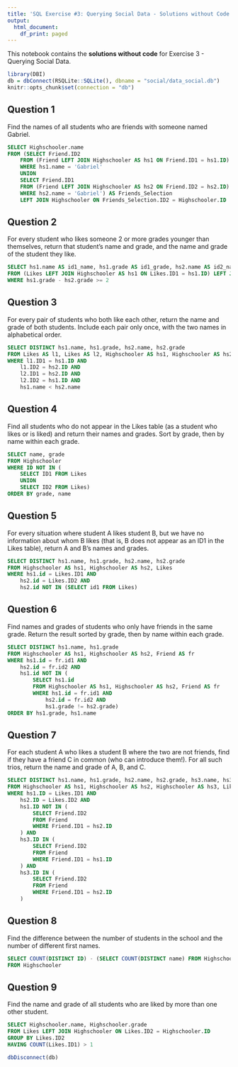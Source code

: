 ```yaml
---
title: 'SQL Exercise #3: Querying Social Data - Solutions without Code'
output:
  html_document:
    df_print: paged
---
```


This notebook contains the **solutions without code** for Exercise 3 - Querying Social Data.

```r
library(DBI)
db = dbConnect(RSQLite::SQLite(), dbname = "social/data_social.db")
knitr::opts_chunk$set(connection = "db")
```

## Question 1

Find the names of all students who are friends with someone named Gabriel.

```sql
SELECT Highschooler.name
FROM (SELECT Friend.ID2
    FROM (Friend LEFT JOIN Highschooler AS hs1 ON Friend.ID1 = hs1.ID)
    WHERE hs1.name = 'Gabriel'
    UNION
    SELECT Friend.ID1
    FROM (Friend LEFT JOIN Highschooler AS hs2 ON Friend.ID2 = hs2.ID)
    WHERE hs2.name = 'Gabriel') AS Friends_Selection
    LEFT JOIN Highschooler ON Friends_Selection.ID2 = Highschooler.ID
```

## Question 2

For every student who likes someone 2 or more grades younger than themselves, return that student's name and grade, and the name and grade of the student they like.

```sql
SELECT hs1.name AS id1_name, hs1.grade AS id1_grade, hs2.name AS id2_name, hs2.grade AS id2_grade
FROM (Likes LEFT JOIN Highschooler AS hs1 ON Likes.ID1 = hs1.ID) LEFT JOIN Highschooler AS hs2 ON Likes.ID2 = hs2.ID
WHERE hs1.grade - hs2.grade >= 2
```

## Question 3

For every pair of students who both like each other, return the name and grade of both students. Include each pair only once, with the two names in alphabetical order.

```sql
SELECT DISTINCT hs1.name, hs1.grade, hs2.name, hs2.grade
FROM Likes AS l1, Likes AS l2, Highschooler AS hs1, Highschooler AS hs2
WHERE l1.ID1 = hs1.ID AND 
    l1.ID2 = hs2.ID AND
    l2.ID1 = hs2.ID AND
    l2.ID2 = hs1.ID AND
    hs1.name < hs2.name
```

## Question 4

Find all students who do not appear in the Likes table (as a student who likes or is liked) and return their names and grades. Sort by grade, then by name within each grade.

```sql
SELECT name, grade
FROM Highschooler
WHERE ID NOT IN (
    SELECT ID1 FROM Likes
    UNION
    SELECT ID2 FROM Likes)
ORDER BY grade, name
```

## Question 5

For every situation where student A likes student B, but we have no information about whom B likes (that is, B does not appear as an ID1 in the Likes table), return A and B's names and grades.

```sql
SELECT DISTINCT hs1.name, hs1.grade, hs2.name, hs2.grade
FROM Highschooler AS hs1, Highschooler AS hs2, Likes
WHERE hs1.id = Likes.ID1 AND
    hs2.id = Likes.ID2 AND
    hs2.id NOT IN (SELECT id1 FROM Likes)
```

## Question 6

Find names and grades of students who only have friends in the same grade. Return the result sorted by grade, then by name within each grade.

```sql
SELECT DISTINCT hs1.name, hs1.grade
FROM Highschooler AS hs1, Highschooler AS hs2, Friend AS fr
WHERE hs1.id = fr.id1 AND
    hs2.id = fr.id2 AND 
    hs1.id NOT IN (
        SELECT hs1.id
        FROM Highschooler AS hs1, Highschooler AS hs2, Friend AS fr
        WHERE hs1.id = fr.id1 AND
            hs2.id = fr.id2 AND
            hs1.grade != hs2.grade)
ORDER BY hs1.grade, hs1.name
```

## Question 7

For each student A who likes a student B where the two are not friends, find if they have a friend C in common (who can introduce them!). For all such trios, return the name and grade of A, B, and C.

```sql
SELECT DISTINCT hs1.name, hs1.grade, hs2.name, hs2.grade, hs3.name, hs3.grade
FROM Highschooler AS hs1, Highschooler AS hs2, Highschooler AS hs3, Likes, Friend
WHERE hs1.ID = Likes.ID1 AND
    hs2.ID = Likes.ID2 AND
    hs1.ID NOT IN (
        SELECT Friend.ID2
        FROM Friend
        WHERE Friend.ID1 = hs2.ID
    ) AND
    hs3.ID IN (
        SELECT Friend.ID2
        FROM Friend
        WHERE Friend.ID1 = hs1.ID
    ) AND
    hs3.ID IN (
        SELECT Friend.ID2
        FROM Friend
        WHERE Friend.ID1 = hs2.ID
    )
```

## Question 8

Find the difference between the number of students in the school and the number of different first names.

```sql
SELECT COUNT(DISTINCT ID) - (SELECT COUNT(DISTINCT name) FROM Highschooler)
FROM Highschooler
```

## Question 9

Find the name and grade of all students who are liked by more than one other student.

```sql
SELECT Highschooler.name, Highschooler.grade
FROM Likes LEFT JOIN Highschooler ON Likes.ID2 = Highschooler.ID
GROUP BY Likes.ID2
HAVING COUNT(Likes.ID1) > 1
```

```r
dbDisconnect(db)
```